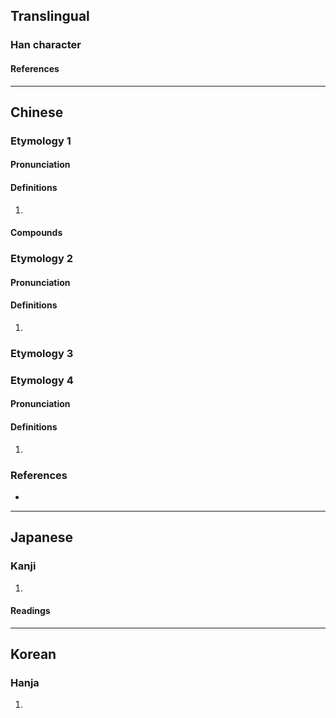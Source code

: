 {{character info/new}}
==Translingual==

===Han character===
{{Han char|rn=30|rad=口|as=04|sn=7|four=6201|canj=RPP|ids=⿰口比}}

====References====
{{Han ref|kx=0177.240|dkj=03333|dj=0395.060|hdz=10588.030|uh=5421}}

----

==Chinese==
{{zh-forms}}

===Etymology 1===

====Pronunciation====
{{zh-pron
|m=bǐ,bì,1nb=Mainland,2nb=Taiwan
|c=bei2
|mc=
|oc=
|cat=n
}}

====Definitions====
{{zh-hanzi}}

# {{zh-used2|t}}

====Compounds====
{{zh-der|吡喃|吡啶|吡咯|吡嗪|吡唑}}

===Etymology 2===
====Pronunciation====
{{zh-pron
|m=bì
|mc=2
|oc=3
|cat=n
}}

====Definitions====
{{zh-hanzi}}

# {{zh-only|吡吡}}

===Etymology 3===
{{zh-see|諀|v}}
===Etymology 4===
====Pronunciation====
{{zh-pron
|m=bì
|mc=1
|oc=2
|cat=v
}}

====Definitions====
{{zh-hanzi}}

# {{zh-alt-form|比}}
===References===
* {{R:twedu|N00180}}

----

==Japanese==

===Kanji===
{{ja-kanji|rs=口04}}

# {{rfdef|ja|sort=口04}}

====Readings====
{{ja-readings
|goon=び
|kanon=ひ
|kun=そしる
}}

----

==Korean==

===Hanja===
{{ko-hanja|hangeul=필|rv=pil|mr=p'il}}

# {{rfdef|ko|sort=口04}}